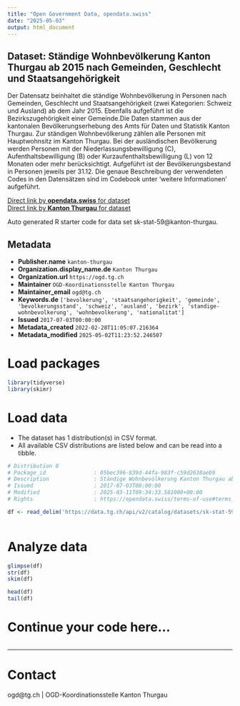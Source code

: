 ```yaml
---
title: "Open Government Data, opendata.swiss"
date: "2025-05-03"
output: html_document
---
```


## Dataset: Ständige Wohnbevölkerung Kanton Thurgau ab 2015 nach Gemeinden, Geschlecht und Staatsangehörigkeit

Der Datensatz beinhaltet die ständige Wohnbevölkerung in Personen nach Gemeinden, Geschlecht und Staatsangehörigkeit (zwei Kategorien: Schweiz und Ausland) ab dem Jahr 2015. Ebenfalls aufgeführt ist die Bezirkszugehörigkeit einer Gemeinde.Die Daten stammen aus der kantonalen Bevölkerungserhebung des Amts für Daten und Statistik Kanton Thurgau. Zur ständigen Wohnbevölkerung zählen alle Personen mit Hauptwohnsitz im Kanton Thurgau. Bei der ausländischen Bevölkerung werden Personen mit der Niederlassungsbewilligung (C), Aufenthaltsbewilligung (B) oder Kurzaufenthaltsbewilligung (L) von 12 Monaten oder mehr berücksichtigt. Aufgeführt ist der Bevölkerungsbestand in Personen jeweils per 31.12. Die genaue Beschreibung der verwendeten Codes in den Datensätzen sind im Codebook unter 'weitere Informationen' aufgeführt. 

[Direct link by **opendata.swiss** for dataset](https://opendata.swiss/de/dataset/standige-wohnbevolkerung-kanton-thurgau-ab-2015-nach-gemeinden-geschlecht-und-staatsangehorigke)<br>
[Direct link by **Kanton Thurgau** for dataset](https://data.tg.ch/explore/dataset/sk-stat-59/)

Auto generated R starter code for data set sk-stat-59@kanton-thurgau.

## Metadata

- **Publisher.name** `kanton-thurgau`
- **Organization.display_name.de** `Kanton Thurgau`
- **Organization.url** `https://ogd.tg.ch`
- **Maintainer** `OGD-Koordinationsstelle Kanton Thurgau`
- **Maintainer_email** `ogd@tg.ch`
- **Keywords.de** `['bevolkerung', 'staatsangehorigkeit', 'gemeinde', 'bevolkerungsstand', 'schweiz', 'ausland', 'bezirk', 'standige-wohnbevolkerung', 'wohnbevolkerung', 'nationalitat']`
- **Issued** `2017-07-03T00:00:00`
- **Metadata_created** `2022-02-28T11:05:07.216364`
- **Metadata_modified** `2025-05-02T11:23:52.246507`


# Load packages

```r

library(tidyverse)
library(skimr)

```

# Load data

-   The dataset has 1 distribution(s) in CSV format.
-   All available CSV distributions are listed below and can be read into a tibble.

```r

# Distribution 0
# Package_id               : 05bec396-839d-44fa-983f-c59d2638aeb9
# Description              : Ständige Wohnbevölkerung Kanton Thurgau ab 2015 nach Gemeinden, Geschlecht und Staatsangehörigkeit (csv)
# Issued                   : 2017-07-03T00:00:00
# Modified                 : 2025-03-11T09:34:33.581000+00:00
# Rights                   : https://opendata.swiss/terms-of-use#terms_by

df <- read_delim('https://data.tg.ch/api/v2/catalog/datasets/sk-stat-59/exports/csv?use_labels=true')



```

# Analyze data

```r

glimpse(df)
str(df)
skim(df)

head(df)
tail(df)

```

# Continue your code here...

```r

```

------------------------------------------------------------------------

# Contact

ogd@tg.ch | OGD-Koordinationsstelle Kanton Thurgau
